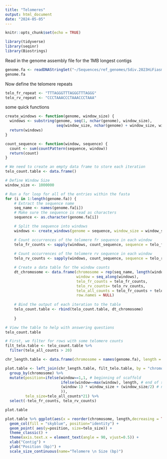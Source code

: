 ```yaml
---
title: "Telomeres"
output: html_document
date: "2024-05-05"
---
```


```r
knitr::opts_chunk$set(echo = TRUE)
```

```r
library(tidyverse)
library(seqinr)
library(Biostrings)
```

Read in the genome assembly file for the 1MB longest contigs
```r
genome.fa <- readDNAStringSet("~/Sequences/ref_genomes/Sdiv.2023HiFiasm/1Mb_HiFiasm_S.div.fasta")
genome.fa
```

Now define the telomere repeats
```r
telo_fr_repeat <- "TTTAGGGTTTAGGGTTTAGGG"
telo_rv_repeat <- "CCCTAAACCCTAAACCCTAAA"
```

some quick functions
```r
create_windows <- function(genome, window_size) {
  windows <- substring(genome, seq(1, nchar(genome), window_size),
                       seq(window_size, nchar(genome) + window_size, window_size))
  return(windows)
}

count_sequence <- function(window, sequence) {
  count <- sum(countPattern(sequence, window))
  return(count)
}
```


```r
# We need to create an empty data frame to store each iteration
telo_count.table <- data.frame()

# Define Window Size
window_size <- 1000000

# Run a for loop for all of the entries within the fasta
for (i in 1:length(genome.fa)) {
    # Extract the sequence name
    seq_name <- names(genome.fa[i])
    # Make sure the sequence is read as characters
    sequence <- as.character(genome.fa[i])

    # Split the sequence into windows
    windows <- create_windows(genome = sequence, window_size = window_size)

    # Count occurrences of the telomere fr sequence in each window
    telo_fr_counts <- sapply(windows, count_sequence, sequence = telo_fr_repeat)
  
    # Count occurrences of the telomere rv sequence in each window
    telo_rv_counts <- sapply(windows, count_sequence, sequence = telo_rv_repeat)

    # Create a data table for the window counts
    dt_chromosome <- data.frame(chromosome = rep(seq_name, length(windows)),
                                window = seq_along(windows),
                                telo_fr_counts = telo_fr_counts,
                                telo_rv_counts= telo_rv_counts,
                                telo_all_counts = telo_fr_counts + telo_rv_counts,
                                row.names = NULL)
    
    # Bind the output of each iteration to the table
    telo_count.table <- rbind(telo_count.table, dt_chromosome)
    
    }

# View the table to help with answering questions
telo_count.table 
```

```r
# First, we filter for rows with some telomere counts
filt_telo.table <- telo_count.table %>%
  filter(telo_all_counts > 20)
```

```r
chr_length.table <- data.frame(chromosome = names(genome.fa), length = width(genome.fa))
```

```r
plot.table <- left_join(chr_length.table, filt_telo.table, by = "chromosome") %>%
  group_by(chromosome) %>%
  mutate(position=ifelse(window==1,1, # beginning of scaffold
                         ifelse(window==max(window), length, # end of scaffold
                         (window-1) * window_size + (window_size/2) # not at tned; position in middle of window.
                         )),
         telo_size=telo_all_counts*21) %>%
  select(-telo_fr_counts, telo_rv_counts)

plot.table
```


```r
plot.table %>% ggplot(aes(x = reorder(chromosome, length,decreasing = TRUE), y = length)) +
  geom_col(fill = "skyblue", position="identity") +
  geom_point( aes(y=position, size=telo_size)) + 
  theme_classic() +
  theme(axis.text.x = element_text(angle = 90, vjust=0.5)) +
  xlab("Contig") +
  ylab("Position (bp)") +
  scale_size_continuous(name="Telomere \n Size (bp)")
```
